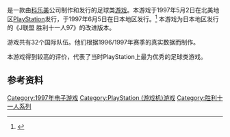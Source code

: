 {{NoteTA
| G1=Games
}}

{{vgname|世界足球 胜利十一人97|ja=ワールドサッカーウイニングイレブン'97|en=International Superstar Soccer Pro|diff=yes}}是一款由[[科乐美|科乐美]]公司制作和发行的足球类[[游戏|游戏]]。本游戏于1997年5月2日在北美地区[[PlayStation_(遊戲機)|PlayStation]]发行，于1997年6月5日在日本地区发行。<ref name="gamefaqs">{{cite web| url = http://www.gamefaqs.com/ps/572456-goal-storm-97/data| title = Release information| publisher = [[GameFAQs|GameFAQs]]| date = | accessdate = 2016-01-23| archive-date = 2016-03-04| archive-url = https://web.archive.org/web/20160304053156/http://www.gamefaqs.com/ps/572456-goal-storm-97/data| dead-url = no}}</ref> 本游戏为日本地区发行的《J联盟 胜利十一人97》的改进版本。

游戏共有32个国际队伍。他们根据1996/1997年赛季的真实数据而制作。

本游戏得到较高的评价，代表了当时PlayStation上最为优秀的足球类游戏。

== 参考资料 ==
{{Reflist}}

{{胜利十一人系列}}

{{DEFAULTSORT:World Soccer Winning Eleven 97}}
[[Category:1997年电子游戏|Category:1997年电子游戏]]
[[Category:PlayStation_(游戏机)游戏|Category:PlayStation (游戏机)游戏]]
[[Category:胜利十一人系列|Category:胜利十一人系列]]

{{sports-videogame-stub}}
{{konami-stub}}